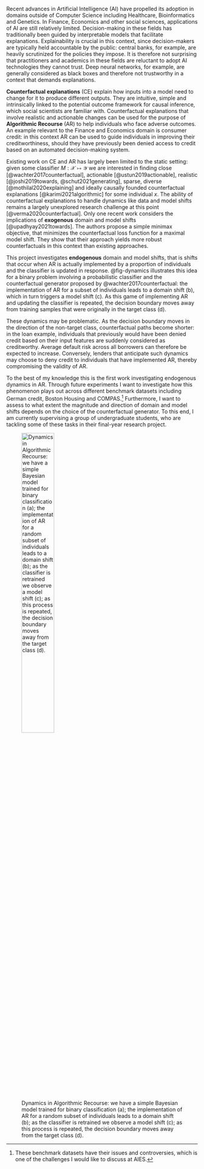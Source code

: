 Recent advances in Artificial Intelligence (AI) have propelled its adoption in domains outside of Computer Science including Healthcare, Bioinformatics and Genetics. In Finance, Economics and other social sciences, applications of AI are still relatively limited. Decision-making in these fields has traditionally been guided by interpretable models that facilitate explanations. Explainability is crucial in this context, since decision-makers are typically held accountable by the public: central banks, for example, are heavily scrutinized for the policies they impose. It is therefore not surprising that practitioners and academics in these fields are reluctant to adopt AI technologies they cannot trust. Deep neural networks, for example, are generally considered as black boxes and therefore not trustworthy in a context that demands explanations. 

**Counterfactual explanations** (CE) explain how inputs into a model need to change for it to produce different outputs. They are intuitive, simple and intrinsically linked to the potential outcome framework for causal inference, which social scientists are familiar with. Counterfactual explanations that involve realistic and actionable changes can be used for the purpose of **Algorithmic Recourse** (AR) to help individuals who face adverse outcomes. An example relevant to the Finance and Economics domain is consumer credit: in this context AR can be used to guide individuals in improving their creditworthiness, should they have previously been denied access to credit based on an automated decision-making system. 

Existing work on CE and AR has largely been limited to the static setting: given some classifier $M: \mathcal{X} \mapsto \mathcal{Y}$ we are interested in finding close [@wachter2017counterfactual], actionable [@ustun2019actionable], realistic [@joshi2019towards, @schut2021generating], sparse, diverse [@mothilal2020explaining] and ideally causally founded counterfactual explanations [@karimi2021algorithmic] for some individual $x$. The ability of counterfactual explanations to handle dynamics like data and model shifts remains a largely unexplored research challenge at this point [@verma2020counterfactual]. Only one recent work considers the implications of **exogenous** domain and model shifts [@upadhyay2021towards]. The authors propose a simple minimax objective, that minimizes the counterfactual loss function for a maximal model shift. They show that their approach yields more robust counterfactuals in this context than existing approaches. 

This project investigates **endogenous** domain and model shifts, that is shifts that occur when AR is actually implemented by a proportion of individuals and the classifier is updated in response. @fig-dynamics illustrates this idea for a binary problem involving a probabilistic classifier and the counterfactual generator proposed by @wachter2017counterfactual: the implementation of AR for a subset of individuals leads to a domain shift (b), which in turn triggers a model shift (c). As this game of implementing AR and updating the classifier is repeated, the decision boundary moves away from training samples that were originally in the target class (d). 

These dynamics may be problematic. As the decision boundary moves in the direction of the non-target class, counterfactual paths become shorter: in the loan example, individuals that previously would have been denied credit based on their input features are suddenly considered as creditworthy. Average default risk across all borrowers can therefore be expected to increase. Conversely, lenders that anticipate such dynamics may choose to deny credit to individuals that have implemented AR, thereby compromising the validity of AR. 

To the best of my knowledge this is the first work investigating endogenous dynamics in AR. Through future experiments I want to investigate how this phenomenon plays out across different benchmark datasets including German credit, Boston Housing and COMPAS.^[These benchmark datasets have their issues and controversies, which is one of the challenges I would like to discuss at AIES.] Furthermore, I want to assess to what extent the magnitude and direction of domain and model shifts depends on the choice of the counterfactual generator. To this end, I am currently supervising a group of undergraduate students, who are tackling some of these tasks in their final-year research project. 

![Dynamics in Algorithmic Recourse: we have a simple Bayesian model trained for binary classification (a); the implementation of AR for a random subset of individuals leads to a domain shift (b); as the classifier is retrained we observe a model shift (c); as this process is repeated, the decision boundary moves away from the target class (d).](poc.png){#fig-dynamics fig.pos="h" width=45%}